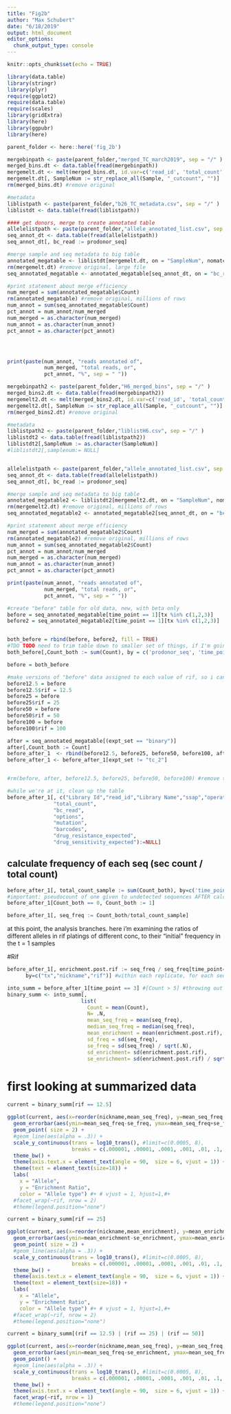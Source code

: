 ```yaml
---
title: "Fig2b"
author: "Max Schubert"
date: "6/18/2019"
output: html_document
editor_options: 
  chunk_output_type: console
---
```


```r
knitr::opts_chunk$set(echo = TRUE)

library(data.table)
library(stringr)
library(plyr)
require(ggplot2)
require(data.table)
require(scales)
library(gridExtra)
library(here)
library(ggpubr)
library(here)

parent_folder <- here::here('fig_2b')
```

```r
mergebinpath <- paste(parent_folder,"merged_TC_march2019", sep = "/" )
merged_bins.dt <- data.table(fread(mergebinpath))
mergemelt.dt <- melt(merged_bins.dt, id.var=c('read_id', 'total_count', 'bc_read'), value.name='Count', variable.name='Sample')
mergemelt.dt[, SampleNum := str_replace_all(Sample, "_cutcount", "")]
rm(merged_bins.dt) #remove original

#metadata
liblistpath <- paste(parent_folder,"b26_TC_metadata.csv", sep = "/" )
liblistdt <- data.table(fread(liblistpath))

#### get donors, merge to create annotated table
allelelistpath <- paste(parent_folder,"allele_annotated_list.csv", sep = "/" )
seq_annot_dt <- data.table(fread(allelelistpath))
seq_annot_dt[, bc_read := prodonor_seq]

#merge sample and seq metadata to big table
annotated_megatable <- liblistdt[mergemelt.dt, on = "SampleNum", nomatch = 0]
rm(mergemelt.dt) #remove original, large file
seq_annotated_megatable <- annotated_megatable[seq_annot_dt, on = "bc_read", nomatch = 0]

#print statement about merge efficiency
num_merged = sum(annotated_megatable$Count)
rm(annotated_megatable) #remove original, millions of rows
num_annot = sum(seq_annotated_megatable$Count)
pct_annot = num_annot/num_merged
num_merged = as.character(num_merged)
num_annot = as.character(num_annot)
pct_annot = as.character(pct_annot)




print(paste(num_annot, "reads annotated of",
            num_merged, "total reads, or",
            pct_annot, "%", sep = " "))
```

```r
mergebinpath2 <- paste(parent_folder,"H6_merged_bins", sep = "/" )
merged_bins2.dt <- data.table(fread(mergebinpath2))
mergemelt2.dt <- melt(merged_bins2.dt, id.var=c('read_id', 'total_count', 'bc_read'), value.name='Count', variable.name='Sample')
mergemelt2.dt[, SampleNum := str_replace_all(Sample, "_cutcount", "")]
rm(merged_bins2.dt) #remove original

#metadata
liblistpath2 <- paste(parent_folder,"liblistH6.csv", sep = "/" )
liblistdt2 <- data.table(fread(liblistpath2))
liblistdt2[,SampleNum := as.character(SampleNum)]
#liblistdt2[,samplenum:= NULL]


allelelistpath <- paste(parent_folder,"allele_annotated_list.csv", sep = "/" )
seq_annot_dt <- data.table(fread(allelelistpath))
seq_annot_dt[, bc_read := prodonor_seq]

#merge sample and seq metadata to big table
annotated_megatable2 <- liblistdt2[mergemelt2.dt, on = "SampleNum", nomatch = 0]
rm(mergemelt2.dt) #remove original, millions of rows
seq_annotated_megatable2 <- annotated_megatable2[seq_annot_dt, on = "bc_read", nomatch = 0]

#print statement about merge efficiency
num_merged = sum(annotated_megatable2$Count)
rm(annotated_megatable2) #remove original, millions of rows
num_annot = sum(seq_annotated_megatable2$Count)
pct_annot = num_annot/num_merged
num_merged = as.character(num_merged)
num_annot = as.character(num_annot)
pct_annot = as.character(pct_annot)

print(paste(num_annot, "reads annotated of",
            num_merged, "total reads, or",
            pct_annot, "%", sep = " "))
```

```r
#create "before" table for old data, new, with beta only
before = seq_annotated_megatable[time_point == 1][tx %in% c(1,2,3)]
before2 = seq_annotated_megatable2[time_point == 1][tx %in% c(1,2,3)]


both_before = rbind(before, before2, fill = TRUE)
#TDO TODO need to trim table down to smaller set of things, if I'm going to combine my timepoint, etc
both_before[,Count_both := sum(Count), by = c('prodonor_seq', 'time_point', 'tx')]

before = both_before
```



```r
#make versions of "before" data assigned to each value of rif, so i can segment on rif?
before12.5 = before
before12.5$rif = 12.5
before25 = before
before25$rif = 25
before50 = before
before50$rif = 50
before100 = before
before100$rif = 100

after = seq_annotated_megatable[(expt_set == "binary")]
after[,Count_both := Count]
before_after_1  <- rbind(before12.5, before25, before50, before100, after, fill = TRUE)
before_after_1 <- before_after_1[expt_set != "tc_2"]


#rm(before, after, before12.5, before25, before50, before100) #remove transitional tables

#while we're at it, clean up the table
before_after_1[, c("Library Id","read_id","Library Name","ssap","operation",
               "total_count",
               "bc_read",
               "options",
               "mutation",
               "barcodes",
               "drug_resistance_expected",
               "drug_sensitivity_expected"):=NULL]
```

## calculate frequency of each seq (sec count / total count)
```r
before_after_1[, total_count_sample := sum(Count_both), by=c('time_point','tx', 'rif')]
#important: pseudocount of one given to undetected sequences AFTER calculating totals
before_after_1[Count_both == 0, Count_both := 1]

before_after_1[, seq_freq := Count_both/total_count_sample]
```
at this point, the analysis branches. here i'm examining the ratios of different alleles in rif platings of different conc, to their "initial" frequency in the t = 1 samples
 
#Rif



```r
before_after_1[, enrichment.post.rif := seq_freq / seq_freq[time_point==1],
      by=c("tx","nickname","rif")] #within each replicate, for each sequence

into_summ = before_after_1[time_point == 3] #[Count > 5] #throwing out count filter!
binary_summ <- into_summ[,
                        list(
                          Count = mean(Count),
                          N= .N,
                          mean_seq_freq = mean(seq_freq),
                          median_seq_freq = median(seq_freq),
                          mean_enrichment = mean(enrichment.post.rif),
                          sd_freq = sd(seq_freq),
                          se_freq = sd(seq_freq) / sqrt(.N),
                          sd_enrichment= sd(enrichment.post.rif),
                          se_enrichment= sd(enrichment.post.rif) / sqrt(.N)),by=c("nickname", "mut_class", "rif")]

```

# first looking at summarized data
```r

current = binary_summ[rif == 12.5]

ggplot(current, aes(x=reorder(nickname,mean_seq_freq), y=mean_seq_freq, color=mut_class, fill = mut_class)) + 
  geom_errorbar(aes(ymin=mean_seq_freq-se_freq, ymax=mean_seq_freq+se_freq), color="black", alpha = 0.3) +
  geom_point( size = 2) +
  #geom_line(aes(alpha = .3)) +
  scale_y_continuous(trans = log10_trans(), #limit=c(0.0005, 8), 
                     breaks = c(.000001, .00001, .0001, .001, .01, .1, 1, 10, 100)) +
  theme_bw() +
  theme(axis.text.x = element_text(angle = 90,  size = 6, vjust = 1)) +
  theme(text = element_text(size=18)) +
  labs(
    x = "Allele",
    y = "Enrichment Ratio",
    color = "Allele type") #+ # vjust = 1, hjust=1,#+
  #facet_wrap(~rif, nrow = 2)
  #theme(legend.position="none")


```

```r

current = binary_summ[rif == 25]

ggplot(current, aes(x=reorder(nickname,mean_enrichment), y=mean_enrichment, color=mut_class, fill = mut_class)) + 
  geom_errorbar(aes(ymin=mean_enrichment-se_enrichment, ymax=mean_enrichment+se_enrichment), color="black", alpha = 0.3) +
  geom_point( size = 2) +
  #geom_line(aes(alpha = .3)) +
  scale_y_continuous(trans = log10_trans(), #limit=c(0.0005, 8), 
                     breaks = c(.000001, .00001, .0001, .001, .01, .1, 1, 10, 100)) +
  theme_bw() +
  theme(axis.text.x = element_text(angle = 90,  size = 6, vjust = 1)) +
  theme(text = element_text(size=18)) +
  labs(
    x = "Allele",
    y = "Enrichment Ratio",
    color = "Allele type") #+ # vjust = 1, hjust=1,#+
  #facet_wrap(~rif, nrow = 2)
  #theme(legend.position="none")


```


```r

current = binary_summ[(rif == 12.5) | (rif == 25) | (rif == 50)]

ggplot(current, aes(x=reorder(nickname,mean_seq_freq), y=mean_seq_freq, color=mut_class, fill = mut_class)) + 
  geom_errorbar(aes(ymin=mean_seq_freq-se_enrichment, ymax=mean_seq_freq+se_enrichment), color="black") +
  geom_point() +
  #geom_line(aes(alpha = .3)) +
  scale_y_continuous(trans = log10_trans(), #limit=c(0.0005, 8), 
                     breaks = c(.000001, .00001, .0001, .001, .01, .1, 1, 10, 100)) +
  theme_bw() +
  theme(axis.text.x = element_text(angle = 90,  size = 6, vjust = 1)) + # vjust = 1, hjust=1,#+
  facet_wrap(~rif, nrow = 1)
  #theme(legend.position="none")


```
